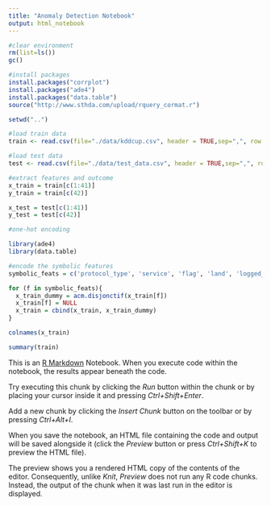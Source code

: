 ```yaml
---
title: "Anomaly Detection Notebook"
output: html_notebook
---
```

```r
#clear environment
rm(list=ls())
gc()
```

```r
#install packages
install.packages("corrplot")
install.packages("ade4")
install.packages("data.table")
source("http://www.sthda.com/upload/rquery_cormat.r")
```

```r
setwd("..")

#load train data
train <- read.csv(file="./data/kddcup.csv", header = TRUE,sep=",", row.names= NULL)

#load test data
test <- read.csv(file="./data/test_data.csv", header = TRUE,sep=",", row.names= NULL)
```
```r
#extract features and outcome
x_train = train[c(1:41)]
y_train = train[c(42)]

x_test = test[c(1:41)]
y_test = test[c(42)]

```

```r
#one-hot encoding

library(ade4)
library(data.table)

#encode the symbolic features
symbolic_feats = c('protocol_type', 'service', 'flag', 'land', 'logged_in', 'is_host_login', 'is_guest_login')

for (f in symbolic_feats){
  x_train_dummy = acm.disjonctif(x_train[f])
  x_train[f] = NULL
  x_train = cbind(x_train, x_train_dummy)
}

```

```r
colnames(x_train)
```

```r
summary(train)
```


This is an [R Markdown](http://rmarkdown.rstudio.com) Notebook. When you execute code within the notebook, the results appear beneath the code. 

Try executing this chunk by clicking the *Run* button within the chunk or by placing your cursor inside it and pressing *Ctrl+Shift+Enter*. 

Add a new chunk by clicking the *Insert Chunk* button on the toolbar or by pressing *Ctrl+Alt+I*.

When you save the notebook, an HTML file containing the code and output will be saved alongside it (click the *Preview* button or press *Ctrl+Shift+K* to preview the HTML file).

The preview shows you a rendered HTML copy of the contents of the editor. Consequently, unlike *Knit*, *Preview* does not run any R code chunks. Instead, the output of the chunk when it was last run in the editor is displayed.
